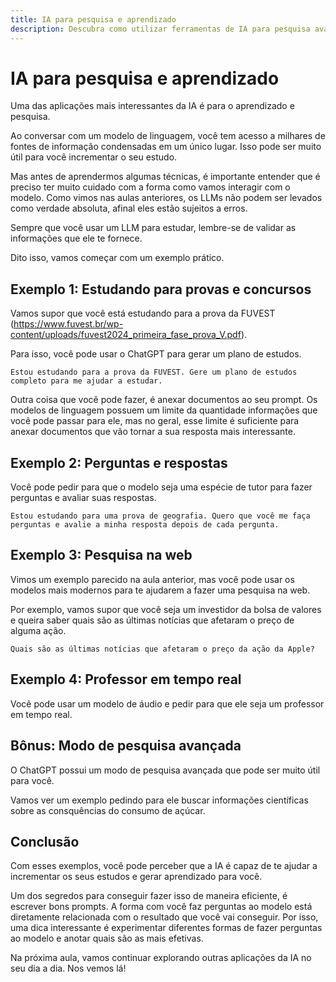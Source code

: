 ```yaml
---
title: IA para pesquisa e aprendizado
description: Descubra como utilizar ferramentas de IA para pesquisa avançada e aprendizado contínuo
---
```


# IA para pesquisa e aprendizado

Uma das aplicações mais interessantes da IA é para o aprendizado e pesquisa.

Ao conversar com um modelo de linguagem, você tem acesso a milhares de fontes de informação condensadas em um único lugar. Isso pode ser muito útil para você incrementar o seu estudo.

Mas antes de aprendermos algumas técnicas, é importante entender que é preciso ter muito cuidado com a forma como vamos interagir com o modelo. Como vimos nas aulas anteriores, os LLMs não podem ser levados como verdade absoluta, afinal eles estão sujeitos a erros.

Sempre que você usar um LLM para estudar, lembre-se de validar as informações que ele te fornece.

Dito isso, vamos começar com um exemplo prático.

## Exemplo 1: Estudando para provas e concursos

Vamos supor que você está estudando para a prova da FUVEST (https://www.fuvest.br/wp-content/uploads/fuvest2024_primeira_fase_prova_V.pdf).

Para isso, você pode usar o ChatGPT para gerar um plano de estudos.

```
Estou estudando para a prova da FUVEST. Gere um plano de estudos completo para me ajudar a estudar.
```

Outra coisa que você pode fazer, é anexar documentos ao seu prompt. Os modelos de linguagem possuem um limite da quantidade informações que você pode passar para ele, mas no geral, esse limite é suficiente para anexar documentos que vão tornar a sua resposta mais interessante.

## Exemplo 2: Perguntas e respostas

Você pode pedir para que o modelo seja uma espécie de tutor para fazer perguntas e avaliar suas respostas.

```
Estou estudando para uma prova de geografia. Quero que você me faça perguntas e avalie a minha resposta depois de cada pergunta.
```

## Exemplo 3: Pesquisa na web

Vimos um exemplo parecido na aula anterior, mas você pode usar os modelos mais modernos para te ajudarem a fazer uma pesquisa na web.

Por exemplo, vamos supor que você seja um investidor da bolsa de valores e queira saber quais são as últimas notícias que afetaram o preço de alguma ação.

```
Quais são as últimas notícias que afetaram o preço da ação da Apple?
```

## Exemplo 4: Professor em tempo real

Você pode usar um modelo de áudio e pedir para que ele seja um professor em tempo real.

## Bônus: Modo de pesquisa avançada

O ChatGPT possui um modo de pesquisa avançada que pode ser muito útil para você.

Vamos ver um exemplo pedindo para ele buscar informações científicas sobre as consquências do consumo de açúcar.

## Conclusão

Com esses exemplos, você pode perceber que a IA é capaz de te ajudar a incrementar os seus estudos e gerar aprendizado para você.

Um dos segredos para conseguir fazer isso de maneira eficiente, é escrever bons prompts. A forma com você faz perguntas ao modelo está diretamente relacionada com o resultado que você vai conseguir. Por isso, uma dica interessante é experimentar diferentes formas de fazer perguntas ao modelo e anotar quais são as mais efetivas.

Na próxima aula, vamos continuar explorando outras aplicações da IA no seu dia a dia. Nos vemos lá!

